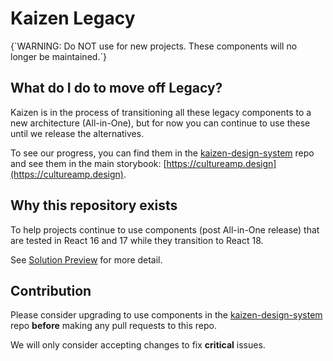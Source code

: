 
<Meta title="Introduction/READ ME" />

# Kaizen Legacy

<InlineNotification type="cautionary" persistent>
  {`WARNING: Do NOT use for new projects. These components will no longer be maintained.`}
</InlineNotification>

## What do I do to move off Legacy?
Kaizen is in the process of transitioning all these legacy components to a new architecture (All-in-One), but for now you can continue to use these until we release the alternatives.

To see our progress, you can find them in the [kaizen-design-system](https://github.com/cultureamp/kaizen-design-system/) repo and see them in the main storybook: [https://cultureamp.design](https://cultureamp.design).

## Why this repository exists
To help projects continue to use components (post All-in-One release) that are tested in React 16 and 17 while they transition to React 18.

See [Solution Preview](https://cultureamp.atlassian.net/wiki/spaces/DesignSystem/pages/3215819020/Solution+Preview+Ending+support+for+React+16+17+in+Kaizen) for more detail.

## Contribution
Please consider upgrading to use components in the [kaizen-design-system](https://github.com/cultureamp/kaizen-design-system/) repo **before** making any pull requests to this repo.

We will only consider accepting changes to fix **critical** issues.
